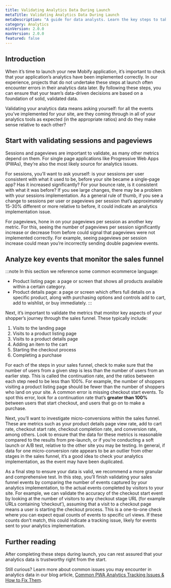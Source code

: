 ```yaml
---
title: Validating Analytics Data During Launch
metaTitle: Validating Analytics Data During Launch
metaDescription: "A guide for data analysts. Learn the key steps to take at launch to ensure your analytics data comes through as expected."
category: Analytics
minVersion: 2.0.0
maxVersion: 2.0.0
featured: false
---
```


## Introduction

When it’s time to launch your new Mobify application, it’s important to check that your application’s analytics have been implemented correctly. In our experience, projects that do not undertake these steps at launch often encounter errors in their analytics data later. By following these steps, you can ensure that your team’s data-driven decisions are based on a foundation of solid, validated data.

Validating your analytics data means asking yourself: for all the events you’ve implemented for your site, are they coming through in all of your analytics tools as expected (in the appropriate ratios) and do they make sense relative to each other?

## Start with validating sessions and pageviews

Sessions and pageviews are important to validate, as many other metrics depend on them. For single page applications like Progressive Web Apps (PWAs), they’re also the most likely source for analytics issues.

For sessions, you’ll want to ask yourself: is your sessions per user consistent with what it used to be, before your site became a single-page app? Has it increased significantly? For your bounce rate, is it consistent with what it was before? If you see large changes, there may be a problem with your sessions implementation. As a general rule of thumb, if you see a change to sessions per user or pageviews per session that’s approximately 15-30% different or more relative to before, it could indicate an analytics implementation issue.

For pageviews, hone in on your pageviews per session as another key metric. For this, seeing the number of pageviews per session significantly increase or decrease from before could signal that pageviews were not implemented correctly. For example, seeing pageviews per session increase could mean you’re incorrectly sending double pageview events.

## Analyze key events that monitor the sales funnel

:::note
In this section we reference some common ecommerce language:

-   Product listing page: a page or screen that shows all products available within a certain category.
-   Product details page: a page or screen which offers full details on a specific product, along with purchasing options and controls add to cart, add to wishlist, or buy immediately.
:::

Next, it’s important to validate the metrics that monitor key aspects of your shopper’s journey through the sales funnel. These typically include:

1. Visits to the landing page
2. Visits to a product listing page
3. Visits to a product details page
4. Adding an item to the cart
5. Starting the checkout process
6. Completing a purchase

For each of the steps in your sales funnel, check to make sure that the number of users from a given step is less than the number of users from an earlier step. This is called the continuation rate, and the ratios between each step need to be less than 100%. For example, the number of shoppers visiting a product listing page should be fewer than the number of shoppers who land on your site. A common error is missing checkout start events. To spot this error, look for a continuation rate that’s **greater than 100%** between users that start checkout, and users that go on to make a purchase.

Next, you’ll want to investigate micro-conversions within the sales funnel. These are metrics such as your product details page view rate, add to cart rate, checkout start rate, checkout completion rate, and conversion rate, among others. Look to ensure that the data for these metrics is reasonable compared to the results from pre-launch, or if you’re conducting a soft launch or A/B test, relative to the other site you may be testing. In general, if data for one micro-conversion rate appears to be an outlier from other stages in the sales funnel, it’s a good idea to check your analytics implementation, as the event may have been duplicated.

As a final step to ensure your data is valid, we recommend a more granular and comprehensive test. In this step, you’ll finish validating your sales funnel events by comparing the number of events captured by your analytics implementation, to the actual events completed by visitors to your site. For example, we can validate the accuracy of the checkout start event by looking at the number of visitors to any checkout stage URL (for example URLs containing ‘checkout’), assuming that a visit to a checkout page means a user is starting the checkout process. This is a one-to-one check where you can expect equal counts of events to specific url views. If these counts don’t match, this could indicate a tracking issue, likely for events sent to your analytics implementation.

## Further reading

After completing these steps during launch, you can rest assured that your analytics data is trustworthy right from the start.

Still curious? Learn more about common issues you may encounter in analytics data in our blog article, [Common PWA Analytics Tracking Issues & How to Fix Them](https://www.mobify.com/insights/common-pwa-analytics-tracking-issues-how-to-fix-them/).

